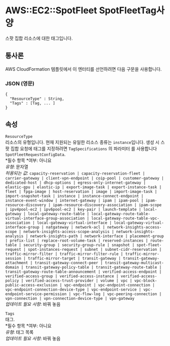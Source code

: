# AWS::EC2::SpotFleet SpotFleetTag사양

스팟 집합 리소스에 대한 태그입니다.

## 통사론

AWS CloudFormation 템플릿에서 이 엔터티를 선언하려면 다음 구문을 사용합니다.

### JSON (영문)

```
{
  "ResourceType" : String,
  "Tags" : [Tag, ... ]
}
```

## 속성

`ResourceType`  
리소스의 유형입니다. 현재 지원되는 유일한 리소스 종류는 `instance`입니다. 생성 시 스팟 집합 요청에 태그를 지정하려면 `TagSpecifications` 의 파라미터 를 사용합니다`SpotFleetRequestConfigData`.  
*필수 항목 *여부: 아니요  
_유형_: 문자열  
_허용되는 값_: `capacity-reservation | capacity-reservation-fleet | carrier-gateway | client-vpn-endpoint | coip-pool | customer-gateway | dedicated-host | dhcp-options | egress-only-internet-gateway | elastic-gpu | elastic-ip | export-image-task | export-instance-task | fleet | fpga-image | host-reservation | image | import-image-task | import-snapshot-task | instance | instance-connect-endpoint | instance-event-window | internet-gateway | ipam | ipam-pool | ipam-resource-discovery | ipam-resource-discovery-association | ipam-scope | ipv4pool-ec2 | ipv6pool-ec2 | key-pair | launch-template | local-gateway | local-gateway-route-table | local-gateway-route-table-virtual-interface-group-association | local-gateway-route-table-vpc-association | local-gateway-virtual-interface | local-gateway-virtual-interface-group | natgateway | network-acl | network-insights-access-scope | network-insights-access-scope-analysis | network-insights-analysis | network-insights-path | network-interface | placement-group | prefix-list | replace-root-volume-task | reserved-instances | route-table | security-group | security-group-rule | snapshot | spot-fleet-request | spot-instances-request | subnet | subnet-cidr-reservation | traffic-mirror-filter | traffic-mirror-filter-rule | traffic-mirror-session | traffic-mirror-target | transit-gateway | transit-gateway-attachment | transit-gateway-connect-peer | transit-gateway-multicast-domain | transit-gateway-policy-table | transit-gateway-route-table | transit-gateway-route-table-announcement | verified-access-endpoint | verified-access-group | verified-access-instance | verified-access-policy | verified-access-trust-provider | volume | vpc | vpc-block-public-access-exclusion | vpc-endpoint | vpc-endpoint-connection | vpc-endpoint-connection-device-type | vpc-endpoint-service | vpc-endpoint-service-permission | vpc-flow-log | vpc-peering-connection | vpn-connection | vpn-connection-device-type | vpn-gateway`  
_업데이트 필요 사항_: 바꿔 놓음

`Tags`  
태그.  
*필수 항목 *여부: 아니요  
_유형_: 태그 목록  
_업데이트 필요 사항_: 바꿔 놓음
